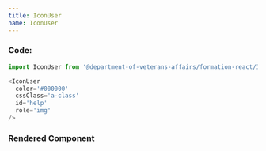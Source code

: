 ```yaml
---
title: IconUser
name: IconUser
---
```



### Code:

```javascript
import IconUser from '@department-of-veterans-affairs/formation-react/IconUser'

<IconUser
  color='#000000'
  cssClass='a-class'
  id='help'
  role='img'
/>
```

### Rendered Component

<div className="rendered-component">
  <IconUser
    color='#000000'
    cssClass='a-class'
    id='help'
    role='img'
  />
</div>
